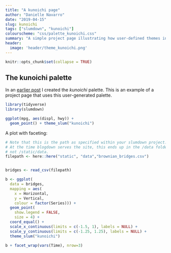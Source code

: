 ```yaml
---
title: "A kunoichi page"
author: "Danielle Navarro"
date: "2019-04-15"
slug: kunoichi
tags: ["slumdown", "kunoichi"]
colourscheme: "css/palette_kunoichi.css"
summary: "A simple project page illustrating how user-defined themes in *slumdown* can be used as the basis of individual pages and ggplot2 figures. It doesn't do very much."
header:
  image: 'header/theme_kunoichi.png'
---
```


```r
knitr::opts_chunk$set(collapse = TRUE)
```


## The kunoichi palette

In an [earlier post](/post/colour-palettes/) I created the *kunoichi* palette. This is an example of a project page that uses this user-generated palette. 

```r
library(tidyverse)
library(slumdown)

ggplot(mpg, aes(displ, hwy)) + 
  geom_point() + theme_slum("kunoichi")
```

A plot with faceting:

```r
# Note that this is the path as specified within your slumdown project.
# At the time blogdown serves the site, this ends up in the /data folder
# not /static/data. 
filepath <- here::here("static", "data","brownian_bridges.csv")


bridges <- read_csv(filepath)

b <- ggplot(
  data = bridges,
  mapping = aes(
    x = Horizontal,
    y = Vertical,
    colour = factor(Series))) + 
  geom_point(
    show.legend = FALSE,
    size = 4) +
  coord_equal() +
  scale_x_continuous(limits = c(-1.5, 1), labels = NULL) +
  scale_y_continuous(limits = c(-1.25, 1.25), labels = NULL) +
  theme_slum("kunoichi")

b + facet_wrap(vars(Time), nrow=3)
```
